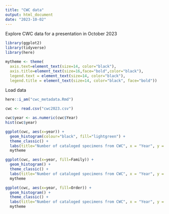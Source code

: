 ```yaml
---
title: "CWC data"
output: html_document
date: "2023-10-02"
---
```


Explore CWC data for a presentation in October 2023

```r
library(ggplot2)
library(tidyverse)
library(here)

mytheme <- theme(   
  axis.text=element_text(size=14, color="black"),
  axis.title=element_text(size=16,face="bold",color="black"),
  legend.text = element_text(size=14, color="black"),
  legend.title = element_text(size=14, color="black", face="bold"))
```

Load data
```r
here::i_am("cwc_metadata.Rmd")

cwc <- read.csv("cwc2023.csv")
```

```r
cwc$year <- as.numeric(cwc$Year)
hist(cwc$year)

ggplot(cwc, aes(x=year)) +
  geom_histogram(colour="black", fill="lightgreen") +
  theme_classic() +
  labs(title="Number of cataloged specimens from CWC", x = "Year", y = "Count") +
  mytheme
```

```r
ggplot(cwc, aes(x=year, fill=Family)) +
  geom_histogram() +
  theme_classic() +
  labs(title="Number of cataloged specimens from CWC", x = "Year", y = "Count") +
  mytheme

```

```r
ggplot(cwc, aes(x=year, fill=Order)) +
  geom_histogram() +
  theme_classic() +
  labs(title="Number of cataloged specimens from CWC", x = "Year", y = "Count") +
  mytheme

```